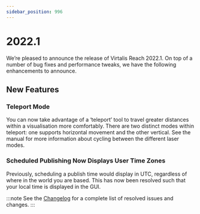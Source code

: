 ```yaml
---
sidebar_position: 996
---
```


# 2022.1

We’re pleased to announce the release of Virtalis Reach 2022.1. On top of a number of bug fixes and performance tweaks, we have the following enhancements to announce.

## New Features

### Teleport Mode

You can now take advantage of a ‘teleport’ tool to travel greater distances within a visualisation more comfortably. There are two distinct modes within teleport: one supports horizontal movement and the other vertical. See the manual for more information about cycling between the different laser modes.

### Scheduled Publishing Now Displays User Time Zones

Previously, scheduling a publish time would display in UTC, regardless of where in the world you are based. This has now been resolved such that your local time is displayed in the GUI.

:::note
See the [Changelog](../../changelogs/virtalis-hub-and-web-viewer#20221) for a complete list of resolved issues and changes.
:::

